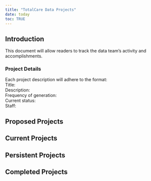```yaml
---
title: "TotalCare Data Projects"
date: today
toc: TRUE
---
```


## Introduction

This document will allow readers to track the data team's activity and accomplishments.

::: {.callout-note collapse="true"}

### Project Details

Each project description will adhere to the format:\
Title:\
Description:\
Frequency of generation:\
Current status:\
Staff:
:::

## Proposed Projects

## Current Projects

## Persistent Projects

## Completed Projects
